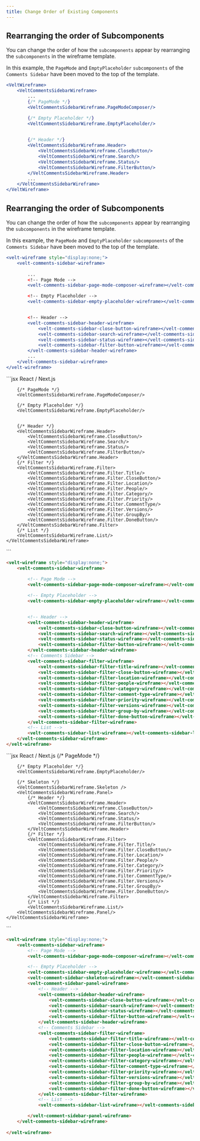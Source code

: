 ```yaml
---
title: Change Order of Existing Components
---
```



<Tabs>

<Tab title="React / Next.js">

## Rearranging the order of Subcomponents

You can change the order of how the `subcomponents` appear by rearranging the `subcomponents` in the wireframe template.

In this example, the `PageMode` and `EmptyPlaceholder` `subcomponents` of the `Comments Sidebar` have been moved to the top of the template.

```jsx
<VeltWireframe>
    <VeltCommentsSidebarWireframe>
        ...
        {/* PageMode */}
        <VeltCommentsSidebarWireframe.PageModeComposer/>

        {/* Empty Placeholder */}
        <VeltCommentsSidebarWireframe.EmptyPlaceholder/>

        
        {/* Header */}
        <VeltCommentsSidebarWireframe.Header>
            <VeltCommentsSidebarWireframe.CloseButton/>
            <VeltCommentsSidebarWireframe.Search/>
            <VeltCommentsSidebarWireframe.Status/>
            <VeltCommentsSidebarWireframe.FilterButton/>
        </VeltCommentsSidebarWireframe.Header>
        ...
    </VeltCommentsSidebarWireframe>
</VeltWireframe>
```



</Tab>

<Tab title="HTML">


## Rearranging the order of Subcomponents

You can change the order of how the `subcomponents` appear by rearranging the `subcomponents` in the wireframe template.

In this example, the `PageMode` and `EmptyPlaceholder` `subcomponents` of the `Comments Sidebar` have been moved to the top of the template.

```jsx
<velt-wireframe style="display:none;">
    <velt-comments-sidebar-wireframe>
        
        ...
        <!-- Page Mode -->
        <velt-comments-sidebar-page-mode-composer-wireframe></velt-comments-sidebar-page-mode-composer-wireframe>

        <!-- Empty Placeholder -->
        <velt-comments-sidebar-empty-placeholder-wireframe></velt-comments-sidebar-empty-placeholder-wireframe>


        <!-- Header -->
        <velt-comments-sidebar-header-wireframe>
            <velt-comments-sidebar-close-button-wireframe></velt-comments-sidebar-close-button-wireframe>
            <velt-comments-sidebar-search-wireframe></velt-comments-sidebar-search-wireframe>
            <velt-comments-sidebar-status-wireframe></velt-comments-sidebar-status-wireframe>
            <velt-comments-sidebar-filter-button-wireframe></velt-comments-sidebar-filter-button-wireframe>
        </velt-comments-sidebar-header-wireframe>
        ...
    </velt-comments-sidebar-wireframe>
</velt-wireframe>
```



</Tab>

</Tabs>




<RequestExample>
```jsx React / Next.js
<VeltWireframe>
    <VeltCommentsSidebarWireframe>
        
        {/* PageMode */}
        <VeltCommentsSidebarWireframe.PageModeComposer/>

        {/* Empty Placeholder */}
        <VeltCommentsSidebarWireframe.EmptyPlaceholder/>


        {/* Header */}
        <VeltCommentsSidebarWireframe.Header>
            <VeltCommentsSidebarWireframe.CloseButton/>
            <VeltCommentsSidebarWireframe.Search/>
            <VeltCommentsSidebarWireframe.Status/>
            <VeltCommentsSidebarWireframe.FilterButton/>
        </VeltCommentsSidebarWireframe.Header>
        {/* Filter */}
        <VeltCommentsSidebarWireframe.Filter>
            <VeltCommentsSidebarWireframe.Filter.Title/>
            <VeltCommentsSidebarWireframe.Filter.CloseButton/>
            <VeltCommentsSidebarWireframe.Filter.Location/>
            <VeltCommentsSidebarWireframe.Filter.People/>
            <VeltCommentsSidebarWireframe.Filter.Category/>
            <VeltCommentsSidebarWireframe.Filter.Priority/>
            <VeltCommentsSidebarWireframe.Filter.CommentType/>
            <VeltCommentsSidebarWireframe.Filter.Versions/>
            <VeltCommentsSidebarWireframe.Filter.GroupBy/>
            <VeltCommentsSidebarWireframe.Filter.DoneButton/>
        </VeltCommentsSidebarWireframe.Filter>
        {/* List */}
        <VeltCommentsSidebarWireframe.List/>
    </VeltCommentsSidebarWireframe>
</VeltWireframe>
```


```HTML HTML
<velt-wireframe style="display:none;">
    <velt-comments-sidebar-wireframe>
        
        <!-- Page Mode -->
        <velt-comments-sidebar-page-mode-composer-wireframe></velt-comments-sidebar-page-mode-composer-wireframe>

        <!-- Empty Placeholder -->
        <velt-comments-sidebar-empty-placeholder-wireframe></velt-comments-sidebar-empty-placeholder-wireframe>


        <!-- Header -->
        <velt-comments-sidebar-header-wireframe>
            <velt-comments-sidebar-close-button-wireframe></velt-comments-sidebar-close-button-wireframe>
            <velt-comments-sidebar-search-wireframe></velt-comments-sidebar-search-wireframe>
            <velt-comments-sidebar-status-wireframe></velt-comments-sidebar-status-wireframe>
            <velt-comments-sidebar-filter-button-wireframe></velt-comments-sidebar-filter-button-wireframe>
        </velt-comments-sidebar-header-wireframe>
        <!-- Comments Sidebar -->
        <velt-comments-sidebar-filter-wireframe>
            <velt-comments-sidebar-filter-title-wireframe></velt-comments-sidebar-filter-title-wireframe>
            <velt-comments-sidebar-filter-close-button-wireframe></velt-comments-sidebar-filter-close-button-wireframe>
            <velt-comments-sidebar-filter-location-wireframe></velt-comments-sidebar-filter-location-wireframe>
            <velt-comments-sidebar-filter-people-wireframe></velt-comments-sidebar-filter-people-wireframe>
            <velt-comments-sidebar-filter-category-wireframe></velt-comments-sidebar-filter-category-wireframe>
            <velt-comments-sidebar-filter-comment-type-wireframe></velt-comments-sidebar-filter-comment-type-wireframe>
            <velt-comments-sidebar-filter-priority-wireframe></velt-comments-sidebar-filter-priority-wireframe>
            <velt-comments-sidebar-filter-versions-wireframe></velt-comments-sidebar-filter-versions-wireframe>
            <velt-comments-sidebar-filter-group-by-wireframe></velt-comments-sidebar-filter-group-by-wireframe>
            <velt-comments-sidebar-filter-done-button-wireframe></velt-comments-sidebar-filter-done-button-wireframe>
        </velt-comments-sidebar-filter-wireframe>
        <!-- List -->
        <velt-comments-sidebar-list-wireframe></velt-comments-sidebar-list-wireframe>
    </velt-comments-sidebar-wireframe>
</velt-wireframe>
```
</RequestExample>




<RequestExample>
```jsx React / Next.js
<VeltWireframe>
    <VeltCommentsSidebarWireframe>
        {/* PageMode */}
        <VeltCommentsSidebarWireframe.PageModeComposer/>

        {/* Empty Placeholder */}
        <VeltCommentsSidebarWireframe.EmptyPlaceholder/>

        {/* Skeleton */}
        <VeltCommentsSidebarWireframe.Skeleton />
        <VeltCommentsSidebarWireframe.Panel>
            {/* Header */}
            <VeltCommentsSidebarWireframe.Header>
                <VeltCommentsSidebarWireframe.CloseButton/>
                <VeltCommentsSidebarWireframe.Search/>
                <VeltCommentsSidebarWireframe.Status/>
                <VeltCommentsSidebarWireframe.FilterButton/>
            </VeltCommentsSidebarWireframe.Header>
            {/* Filter */}
            <VeltCommentsSidebarWireframe.Filter>
                <VeltCommentsSidebarWireframe.Filter.Title/>
                <VeltCommentsSidebarWireframe.Filter.CloseButton/>
                <VeltCommentsSidebarWireframe.Filter.Location/>
                <VeltCommentsSidebarWireframe.Filter.People/>
                <VeltCommentsSidebarWireframe.Filter.Category/>
                <VeltCommentsSidebarWireframe.Filter.Priority/>
                <VeltCommentsSidebarWireframe.Filter.CommentType/>
                <VeltCommentsSidebarWireframe.Filter.Versions/>
                <VeltCommentsSidebarWireframe.Filter.GroupBy/>
                <VeltCommentsSidebarWireframe.Filter.DoneButton/>
            </VeltCommentsSidebarWireframe.Filter>
            {/* List */}
            <VeltCommentsSidebarWireframe.List/>
        <VeltCommentsSidebarWireframe.Panel/>
    </VeltCommentsSidebarWireframe>
</VeltWireframe>
```


```HTML HTML
<velt-wireframe style="display:none;">
    <velt-comments-sidebar-wireframe>
        <!-- Page Mode -->
        <velt-comments-sidebar-page-mode-composer-wireframe></velt-comments-sidebar-page-mode-composer-wireframe>

        <!-- Empty Placeholder -->
        <velt-comments-sidebar-empty-placeholder-wireframe></velt-comments-sidebar-empty-placeholder-wireframe>
        <velt-comment-sidebar-skeleton-wireframe></velt-comment-sidebar-skeleton-wireframe>
        <velt-comment-sidebar-panel-wireframe>
            <!-- Header -->
            <velt-comments-sidebar-header-wireframe>
                <velt-comments-sidebar-close-button-wireframe></velt-comments-sidebar-close-button-wireframe>
                <velt-comments-sidebar-search-wireframe></velt-comments-sidebar-search-wireframe>
                <velt-comments-sidebar-status-wireframe></velt-comments-sidebar-status-wireframe>
                <velt-comments-sidebar-filter-button-wireframe></velt-comments-sidebar-filter-button-wireframe>
            </velt-comments-sidebar-header-wireframe>
            <!-- Comments Sidebar -->
            <velt-comments-sidebar-filter-wireframe>
                <velt-comments-sidebar-filter-title-wireframe></velt-comments-sidebar-filter-title-wireframe>
                <velt-comments-sidebar-filter-close-button-wireframe></velt-comments-sidebar-filter-close-button-wireframe>
                <velt-comments-sidebar-filter-location-wireframe></velt-comments-sidebar-filter-location-wireframe>
                <velt-comments-sidebar-filter-people-wireframe></velt-comments-sidebar-filter-people-wireframe>
                <velt-comments-sidebar-filter-category-wireframe></velt-comments-sidebar-filter-category-wireframe>
                <velt-comments-sidebar-filter-comment-type-wireframe></velt-comments-sidebar-filter-comment-type-wireframe>
                <velt-comments-sidebar-filter-priority-wireframe></velt-comments-sidebar-filter-priority-wireframe>
                <velt-comments-sidebar-filter-versions-wireframe></velt-comments-sidebar-filter-versions-wireframe>
                <velt-comments-sidebar-filter-group-by-wireframe></velt-comments-sidebar-filter-group-by-wireframe>
                <velt-comments-sidebar-filter-done-button-wireframe></velt-comments-sidebar-filter-done-button-wireframe>
            </velt-comments-sidebar-filter-wireframe>
            <!-- List -->
            <velt-comments-sidebar-list-wireframe></velt-comments-sidebar-list-wireframe>

        </velt-comment-sidebar-panel-wireframe>
    </velt-comments-sidebar-wireframe>
    
</velt-wireframe>
```
</RequestExample>